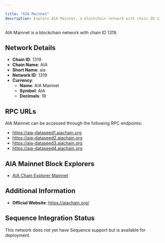 ```yaml
---

title: "AIA Mainnet"
description: Explore AIA Mainnet, a blockchain network with chain ID 1319. Learn about its native currency, AIA Mainnet, and how to interact with the network.
---
```




AIA Mainnet is a blockchain network with chain ID 1319.

## Network Details

- **Chain ID**: 1319
- **Chain Name**: AIA
- **Short Name**: aia
- **Network ID**: 1319
- **Currency**: 
  - **Name**: AIA Mainnet
  - **Symbol**: AIA
  - **Decimals**: 18

## RPC URLs

AIA Mainnet can be accessed through the following RPC endpoints:

- https://aia-dataseed1.aiachain.org
- https://aia-dataseed2.aiachain.org
- https://aia-dataseed3.aiachain.org
- https://aia-dataseed4.aiachain.org

## AIA Mainnet Block Explorers

- [AIA Chain Explorer Mainnet](https://aiascan.com)

## Additional Information

- **Official Website**: https://aiachain.org/

## Sequence Integration Status

This network does not yet have Sequence support but is available for deployment.
